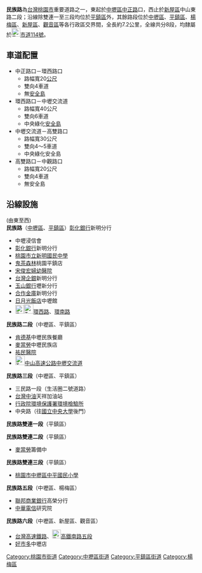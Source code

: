 {{Infobox TwRoad2|
|bgcolorh=darkgreen
|colorh=white
|code={{Jct|country=TWN|CH|114}}
|name=[[File:TW_CHW114.svg|30px]]民族路
|enname=Minzu Road
|level=
|length=7.2
|lastext=
|speedhigh=50
|line=8
|start=中壢區明德路
|end=觀音區中觀路
|junc=（由東至西）<br>[[中正路_(中壢區)|中正路]]、[[File:TW_CHW114.svg|25px]][[明德路_(中壢區)|明德路]]<br>[[File:TW_PHW1.svg|23px]][[File:TW_CHW112.svg|25px]][[環西路_(中壢區)|環西路]]、[[環南路|環南路]]<br>[[File:TWHW1.svg|20px]]{{TWFreewayIC|62|中壢}}<br>[[三民路一段|三民路一段]]<br>[[File:TW_PHW31.svg|23px]][[高鐵南路_(桃園區)|高鐵南路五段]]
|img=
|cap=
|size=
|left=中山東路二段
|leftlink=中山東路 (新屋區)
|right=中正路
|rightlink=中正路 (中壢區)
|leftdirection=W
|rightdirection=E
|sec=
}}

'''民族路'''為[[台灣|台灣]][[桃園市|桃園市]]重要道路之一，東起於[[中壢區|中壢區]][[中正路_(中壢區)|中正路]]口，西止於[[新屋區|新屋區]]中山東路二段；沿線除雙連一至三段均位於[[平鎮區|平鎮區]]外，其餘路段位於[[中壢區|中壢區]]、[[平鎮區|平鎮區]]、[[楊梅區|楊梅區]]、[[新屋區|新屋區]]、[[觀音區|觀音區]]等各行政區交界間，全長約7.2公里，全線共分8段，均隸屬於[[File:TW_CHW114.svg|23px]][[市道114號|市道114號]]。

==車道配置==
*中正路口－環西路口
**路幅寬20[[公尺|公尺]]
**雙向4車道
**無[[安全島|安全島]]
*環西路口－中壢交流道
**路幅寬40公尺
**雙向6車道
**中央綠化[[安全島|安全島]]
*中壢交流道－高雙路口
**路幅寬30公尺
**雙向4～5車道
**中央綠化安全島
*高雙路口－中觀路口
**路幅寬20公尺
**雙向4車道
**無安全島

==沿線設施==
(由東至西)<br>
{{col-begin}}
{{col-4}}
'''民族路'''（[[中壢區|中壢區]]、[[平鎮區|平鎮區]]）[[彰化銀行|彰化銀行]]新明分行
*中壢浸信會
*[[彰化銀行|彰化銀行]]新明分行
*[[桃園市立新明國民中學|桃園市立新明國民中學]]
* [[鬼茶森林|鬼茶森林]]桃園平鎮店
*[http://www.soonghospital.com.tw/ 宋俊宏婦幼醫院] {{Wayback|url=http://www.soonghospital.com.tw/ |date=20141218204157 }}
*[[台灣企銀|台灣企銀]]新明分行
*[[玉山銀行|玉山銀行]]壢新分行
*[[合作金庫|合作金庫]]新明分行
*[[日月光飯店|日月光飯店]]中壢館
*[[File:TW_PHW1.svg|23px]][[File:TW_CHW112.svg|25px]][[環西路_(中壢區)|環西路]]、[[環南路|環南路]]

'''民族路二段'''（中壢區、平鎮區）
*[[肯德基|肯德基]]中壢民族餐廳
*[[麥當勞|麥當勞]]中壢民族店
*[http://www.yowmin.com.tw/ 祐民醫院] {{Wayback|url=http://www.yowmin.com.tw/ |date=20140820024451 }}
*[[File:TWHW1.svg|25px]][[中山高速公路|中山高速公路]][[中壢交流道|中壢交流道]]

{{col-4}}
'''民族路三段'''（中壢區、平鎮區）
*三民路一段（生活圈二號道路）
*[[台灣中油|台灣中油]]天祥加油站
*[[行政院環境保護署環境檢驗所|行政院環境保護署環境檢驗所]]
*中央路（往[[國立中央大學|國立中央大學]]後門）
'''民族路雙連一段'''（平鎮區）

'''民族路雙連二段'''（平鎮區）
*[[麥當勞|麥當勞]]籌備中
'''民族路雙連三段'''（平鎮區）
*[https://web.archive.org/web/20130220093845/http://host3.cpes.tyc.edu.tw/ 桃園市中壢區中平國民小學]
'''民族路五段'''（中壢區、楊梅區）
*[[聯邦商業銀行|聯邦商業銀行]]高榮分行
*[[中華電信|中華電信]]研究院
'''民族路六段'''（中壢區、新屋區、觀音區）
*[[台灣高速鐵路|台灣高速鐵路]]、[[File:TW_PHW31.svg|23px]][[高鐵南路_(桃園市)|高鐵南路五段]]
*[[好市多|好市多]]中壢店
{{col-end}}

{{Zhongli_District_Main_Roads}}

[[Category:桃園市街道|Category:桃園市街道]]
[[Category:中壢區街道|Category:中壢區街道]]
[[Category:平鎮區街道|Category:平鎮區街道]]
[[Category:楊梅區|Category:楊梅區]]
